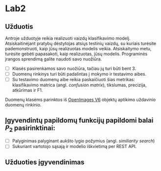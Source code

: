 # Lab2

## Užduotis

Antroje užduotyje reikia realizuoti vaizdų klasifikavimo modelį.
Atsiskaitinėjant pratybų dėstytojas atsiųs testinių vaizdų, su kuriais turėsite pademonstruoti, kaip jūsų realizuotas modelis veikia.
Atsiskaitymo metu, turėsite gebėti papasakoti, kaip realizuotas, jūsų modelis.
Programinės įrangos sprendimą galite naudoti savo nuožiūra.

- [ ] Klasės pasirenkamos savo nuožiūra, tačiau jų turi būti bent 3.
- [ ] Duomenų rinkinys turi būti padalintas į mokymo ir testavimo aibes.
- [ ] Su testavimo duomenų aibe reikia paskaičiuoti šias metrikas: klasifikavimo matrica (angl. *confusion matrix*), tikslumas, precizija, atkūrimas ir F1.

Duomenų klasėms parinktos iš [OpenImages V6](https://storage.googleapis.com/openimages/web/index.html) objektų aptikimo uždavinio duomenų rinkinio.

## Įgyvendintų papildomų funkcijų papildomi balai $P_2$ pasirinktinai:

- [ ] Palyginimas palyginant aukšto lygio požymius (angl. _similiarity search_)
- [ ] Sukuriant vartotojo sąsają ir modelio iškvietimą per REST API.

## Užduoties įgyvendinimas
